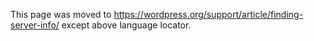 {{Languages|
{{en|Finding Server Info}}
{{ja|Finding Server Info}}
{{ko|Finding Server Info}}
}}
This page was moved to https://wordpress.org/support/article/finding-server-info/ except above language locator.
<!--

What version of [[Glossary#PHP|PHP]] are you using?  What server software is your site host using?  What version of [[Glossary#MySQL|MySQL]] do you have?  What operating system does your site host use?  

[[Image:phpinfoscreen1.jpg|Top of PHP Info test file results|thumb]]These are questions often asked by WordPress users as they prepare to [[Getting_Started_with_WordPress#Installation|install WordPress]].  Other times, these questions are asked while [[Troubleshooting|troubleshooting]] a problem with a WordPress installation.  But don't spend at lot of time searching your site, or your host's site, for the answers&#8212;there's a very easy way to get that information.  

The easiest way to collect the information is to make use of a PHP function called <tt>phpinfo()</tt>.  The <tt>phpinfo()</tt> function will query your (or your host's) server and generate a report with a long list of data.   Note:  Remember to bookmark this page, because, in the future, a volunteer in the [http://www.wordpress.org/support WordPress Support Forum] may ask you to use this method to get information to assist them in [[Troubleshooting|troubleshooting]] a question you asked on the Support Forum.  

<strong>Warning:</strong> This file will contain some moderately sensitive information about your server that could help an attacker gain access to it. Make sure that you give the file an obscure filename and delete it as soon as you're done.

In a text editor, copy and paste the following command:

 <?php phpinfo(); ?>

Make sure there are no spaces before or after the command, just the command, and save the file as something obscure like <tt>sffdsajk234.php</tt>. It's important to make the file difficult for hackers to file, because it will contain information that could help them compromise your server.

Upload the file to the root directory of your site.  Then type in the address to the file in your browser:

 <nowiki>http://example.com/sffdsajk234.php</nowiki>

The result will be several pages long and it will contain a ton of information.  Though your data may be in a different order, for the most part, you just need the summary items that lists things like this:

<table border=1 cellpadding=3 style="margin:10px; font-family:monospace"><tr><td>PHP</td><td>Version 4.3.10</td></tr>
<tr><td>System</td><td>Windows NT FRONTIER 5.2 build 3790</td></tr>
<tr><td>Build Date</td><td>Apr 14 2004 17:17:11</td></tr>
<tr><td>Server API</td><td>CGI/FastCGI</td></tr>
<tr><td>Apache Version</td><td>Apache/1.3.31 (Unix) mod_log_bytes/0.3 FrontPage/5.0.2.2635 PHP/4.3.10 mod_ssl/2.8.19 OpenSSL/0.9.7d</td></tr>
<tr><td>Apache Release</td><td>10331100</td></tr>
<tr><td>Under MySQL: Client API version</td><td>3.23.49</td></tr></table>

That's it.  Make sure you remember to delete the file once you're done with it, because leaving it there could help hackers compromise your server.

==Information and Resources==
* [http://us3.php.net/phpinfo PHP.net's phpinfo Manual]
* [http://www.zend.com/manual/function.phpinfo.php Zend's PHP Manual on phpinfo]
* [https://github.com/abelcallejo/wordpress-environment Wordpress Environment PHP library]

[[Category:WordPress Lessons]]
[[Category:Getting Started]]
[[Category:Troubleshooting]]
-->